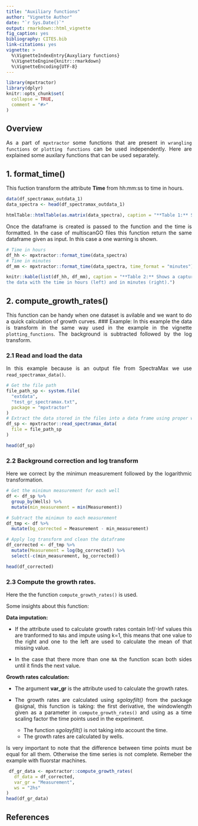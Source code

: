 ```yaml
---
title: "Auxiliary functions"
author: "Vignette Author"
date: "`r Sys.Date()`"
output: rmarkdown::html_vignette
fig_caption: yes
bibliography: CITES.bib
link-citations: yes
vignette: >
  %\VignetteIndexEntry{Auxyliary functions}
  %\VignetteEngine{knitr::rmarkdown}
  %\VignetteEncoding{UTF-8}
---
```

<style>
body {
text-align: justify}
</style>

```r
library(mpxtractor)
library(dplyr)
knitr::opts_chunk$set(
  collapse = TRUE,
  comment = "#>"
)
```


## Overview 
As a part of `mpxtractor` some functions that are present in `wrangling functions` or `plotting functions` can be used independently. Here are explained some auxilary functions that can be used separately.

## 1. format_time()
This fuction transform the attribute **Time** from hh:mm:ss to time in hours.

```r
data(df_spectramax_outdata_1)
data_spectra <- head(df_spectramax_outdata_1)

htmlTable::htmlTable(as.matrix(data_spectra), caption = "**Table 1:** Shows a capture of the data with the time in hh:mm:ss format.")
```

Once the dataframe is created is passed to the function and the time is 
formatted.
In the case of multiscanGO files this function return the same dataframe given as input. In this case a one warning is shown.

```r
# Time in hours
df_hh <- mpxtractor::format_time(data_spectra)
# Time in minutes
df_mm <- mpxtractor::format_time(data_spectra, time_format = "minutes")
```

```r
knitr::kable(list(df_hh, df_mm), caption = "**Table 2:** Shows a capture of
the data with the time in hours (left) and in minutes (right).")
```


## 2. compute_growth_rates()
This function can be handy when one dataset is avilable and we want to do a quick calculation of growth curves. 
### Example:
In this example the data is transform in the same way used in the example in 
the vignette `plotting_functions`. The background is subtracted followed by the log transform.

### 2.1 Read and load the data
In this example because is an output file from SpectraMax we use `read_spectramax_data()`.

```r
# Get the file path 
file_path_sp <- system.file(
  "extdata",
  "test_gr_spectramax.txt",
  package = "mpxtractor"
)
# Extract the data stored in the files into a data frame using proper wrangling function
df_sp <- mpxtractor::read_spectramax_data(
  file = file_path_sp
)

head(df_sp)
```

### 2.2 Background correction and log transform
Here we correct by the minimun measurement followed by the logarithmic transformation.

```r
# Get the minimun measurement for each well
df <- df_sp %>%
  group_by(Wells) %>%
  mutate(min_measurement = min(Measurement))

# Subtract the minimun to each measurement
df_tmp <- df %>%
  mutate(bg_corrected = Measurement - min_measurement)

# Apply log transform and clean the dataframe
df_corrected <- df_tmp %>%
  mutate(Measurement = log(bg_corrected)) %>%
  select(-c(min_measurement, bg_corrected))

head(df_corrected)  
```

### 2.3 Compute the growth rates.
Here the the function `compute_growth_rates()` is used. 

Some insights about this function:
  
  **Data imputation:**
    
 * If the attribute used to calculate growth rates contain Inf/-Inf values this are tranformed to `NAs` and impute using k=1, this means that one value to the right and one to the left are used to calculate the mean of that missing value.
    
 * In the case that there more than one `NA` the function scan both sides until it finds the next value.
  
  **Growth rates calculation:**
  
 * The argument **var_gr** is the attribute used to calculate the growth rates.
  
 * The growth rates are calculated using *sgolayfilt()* from the package @signal, this function is taking: the first derivative, the windowlength given as a parameter in `compute_growth_rates()` and using as a time scaling factor the time points used in the experiment. 
  
    - The function *sgolayfilt()* is not taking into account the time.
    - The growth rates are calculated by wells.
  
  
Is very important to note that the difference between time points must be equal for all them. Otherwise the time series is not complete. Remeber the example with
fluorstar machines.

```r
 df_gr_data <- mpxtractor::compute_growth_rates(
   df_data = df_corrected,
   var_gr = "Measurement",
   ws = "2hs"
)
head(df_gr_data)
```


## References



